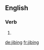 ==English==

===Verb===
{{head|en|present participle}}

# {{present participle of|jibe|lang=en|nocat=1}}

[[de:jibing]]
[[fr:jibing]]